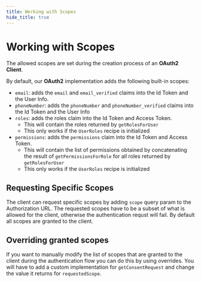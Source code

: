 ```yaml
---
title: Working with Scopes
hide_title: true
---
```


# Working with Scopes

The allowed scopes are set during the creation process of an **OAuth2 Client**.

By default, our **OAuth2** implementation adds the following built-in scopes:
- `email`: adds the `email` and `email_verified` claims into the Id Token and the User Info.
- `phoneNumber`: adds the `phoneNumber` and `phoneNumber_verified` claims into the Id Token and the User Info
- `roles`: adds the roles claim into the Id Token and Access Token.
   - This will contain the roles returned by `getRolesForUser`
   - This only works if the `UserRoles` recipe is initialized
- `permissions`: adds the `permissions` claim into the Id Token and Access Token.
   - This will contain the list of permissions obtained by concatenating the result of `getPermissionsForRole` for all roles returned by `getRolesForUser`
   - This only works if the `UserRoles` recipe is initialized

## Requesting Specific Scopes

The client can request specific scopes by adding `scope` query param to the Authorization URL.
The requested scopes have to be a subset of what is allowed for the client, otherwise the authentication requst will fail.
By default all scopes are granted to the client.

## Overriding granted scopes

If you want to manually modify the list of scopes that are granted to the client during the authentication flow you can do this by using overrides.
You will have to add a custom implementation for `getConsentRequest` and change the value it returns for `requestedScope`.

